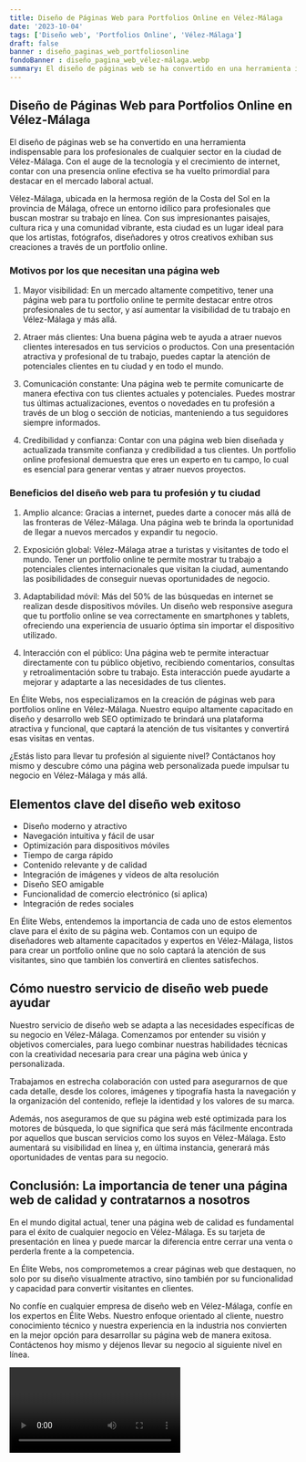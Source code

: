 ```yaml
---
title: Diseño de Páginas Web para Portfolios Online en Vélez-Málaga
date: '2023-10-04'
tags: ['Diseño web', 'Portfolios Online', 'Vélez-Málaga']
draft: false
banner : diseño_paginas_web_portfoliosonline
fondoBanner : diseño_pagina_web_vélez-málaga.webp
summary: El diseño de páginas web se ha convertido en una herramienta indispensable para los profesionales de cualquier sector en la ciudad de VélezMálaga. Con el auge de la tecnología y el crecimiento de internet, contar con una presencia online efectiva se ha vuelto primordial para destacar en el mercado laboral actual.
---
```


## Diseño de Páginas Web para Portfolios Online en Vélez-Málaga

El diseño de páginas web se ha convertido en una herramienta indispensable para los profesionales de cualquier sector en la ciudad de Vélez-Málaga. Con el auge de la tecnología y el crecimiento de internet, contar con una presencia online efectiva se ha vuelto primordial para destacar en el mercado laboral actual.

Vélez-Málaga, ubicada en la hermosa región de la Costa del Sol en la provincia de Málaga, ofrece un entorno idílico para profesionales que buscan mostrar su trabajo en línea. Con sus impresionantes paisajes, cultura rica y una comunidad vibrante, esta ciudad es un lugar ideal para que los artistas, fotógrafos, diseñadores y otros creativos exhiban sus creaciones a través de un portfolio online.

### Motivos por los que necesitan una página web

1. Mayor visibilidad: En un mercado altamente competitivo, tener una página web para tu portfolio online te permite destacar entre otros profesionales de tu sector, y así aumentar la visibilidad de tu trabajo en Vélez-Málaga y más allá.

2. Atraer más clientes: Una buena página web te ayuda a atraer nuevos clientes interesados en tus servicios o productos. Con una presentación atractiva y profesional de tu trabajo, puedes captar la atención de potenciales clientes en tu ciudad y en todo el mundo.

3. Comunicación constante: Una página web te permite comunicarte de manera efectiva con tus clientes actuales y potenciales. Puedes mostrar tus últimas actualizaciones, eventos o novedades en tu profesión a través de un blog o sección de noticias, manteniendo a tus seguidores siempre informados.

4. Credibilidad y confianza: Contar con una página web bien diseñada y actualizada transmite confianza y credibilidad a tus clientes. Un portfolio online profesional demuestra que eres un experto en tu campo, lo cual es esencial para generar ventas y atraer nuevos proyectos.

### Beneficios del diseño web para tu profesión y tu ciudad

1. Amplio alcance: Gracias a internet, puedes darte a conocer más allá de las fronteras de Vélez-Málaga. Una página web te brinda la oportunidad de llegar a nuevos mercados y expandir tu negocio.

2. Exposición global: Vélez-Málaga atrae a turistas y visitantes de todo el mundo. Tener un portfolio online te permite mostrar tu trabajo a potenciales clientes internacionales que visitan la ciudad, aumentando las posibilidades de conseguir nuevas oportunidades de negocio.

3. Adaptabilidad móvil: Más del 50% de las búsquedas en internet se realizan desde dispositivos móviles. Un diseño web responsive asegura que tu portfolio online se vea correctamente en smartphones y tablets, ofreciendo una experiencia de usuario óptima sin importar el dispositivo utilizado.

4. Interacción con el público: Una página web te permite interactuar directamente con tu público objetivo, recibiendo comentarios, consultas y retroalimentación sobre tu trabajo. Esta interacción puede ayudarte a mejorar y adaptarte a las necesidades de tus clientes.

En Élite Webs, nos especializamos en la creación de páginas web para portfolios online en Vélez-Málaga. Nuestro equipo altamente capacitado en diseño y desarrollo web SEO optimizado te brindará una plataforma atractiva y funcional, que captará la atención de tus visitantes y convertirá esas visitas en ventas.

¿Estás listo para llevar tu profesión al siguiente nivel? Contáctanos hoy mismo y descubre cómo una página web personalizada puede impulsar tu negocio en Vélez-Málaga y más allá.

<GifSeo />

<Cta />

## Elementos clave del diseño web exitoso

- Diseño moderno y atractivo
- Navegación intuitiva y fácil de usar
- Optimización para dispositivos móviles
- Tiempo de carga rápido
- Contenido relevante y de calidad
- Integración de imágenes y videos de alta resolución
- Diseño SEO amigable
- Funcionalidad de comercio electrónico (si aplica)
- Integración de redes sociales

En Élite Webs, entendemos la importancia de cada uno de estos elementos clave para el éxito de su página web. Contamos con un equipo de diseñadores web altamente capacitados y expertos en Vélez-Málaga, listos para crear un portfolio online que no solo captará la atención de sus visitantes, sino que también los convertirá en clientes satisfechos.

## Cómo nuestro servicio de diseño web puede ayudar

Nuestro servicio de diseño web se adapta a las necesidades específicas de su negocio en Vélez-Málaga. Comenzamos por entender su visión y objetivos comerciales, para luego combinar nuestras habilidades técnicas con la creatividad necesaria para crear una página web única y personalizada.

Trabajamos en estrecha colaboración con usted para asegurarnos de que cada detalle, desde los colores, imágenes y tipografía hasta la navegación y la organización del contenido, refleje la identidad y los valores de su marca.

Además, nos aseguramos de que su página web esté optimizada para los motores de búsqueda, lo que significa que será más fácilmente encontrada por aquellos que buscan servicios como los suyos en Vélez-Málaga. Esto aumentará su visibilidad en línea y, en última instancia, generará más oportunidades de ventas para su negocio.

## Conclusión: La importancia de tener una página web de calidad y contratarnos a nosotros

En el mundo digital actual, tener una página web de calidad es fundamental para el éxito de cualquier negocio en Vélez-Málaga. Es su tarjeta de presentación en línea y puede marcar la diferencia entre cerrar una venta o perderla frente a la competencia.

En Élite Webs, nos comprometemos a crear páginas web que destaquen, no solo por su diseño visualmente atractivo, sino también por su funcionalidad y capacidad para convertir visitantes en clientes.

No confíe en cualquier empresa de diseño web en Vélez-Málaga, confíe en los expertos en Élite Webs. Nuestro enfoque orientado al cliente, nuestro conocimiento técnico y nuestra experiencia en la industria nos convierten en la mejor opción para desarrollar su página web de manera exitosa. Contáctenos hoy mismo y déjenos llevar su negocio al siguiente nivel en línea.

<Video />

<CtaBot job='Portfolios Online' city='Vélez-Málaga'/>

<Gmaps query='Vélez-Málaga+españa+maps' />